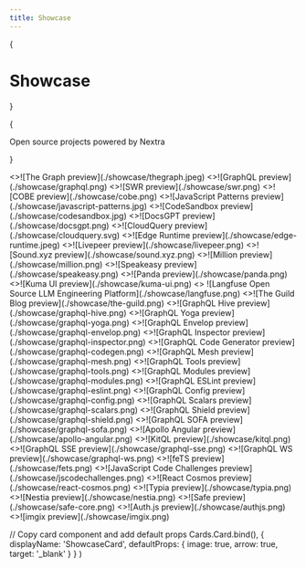 ```yaml
---
title: Showcase
---
```



{<h1 className="mt-10 mb-4 text-center text-[2.5rem] font-bold tracking-tight">Showcase</h1>}

{<p className="mb-16 text-center text-lg text-gray-500 dark:text-gray-400">Open
source projects powered by Nextra</p>}

<Cards>
  <ShowcaseCard title="The Graph" href="https://thegraph.com/docs/en">
    <>![The Graph preview](./showcase/thegraph.jpeg)</>
  </ShowcaseCard>
  <ShowcaseCard title="GraphQL" href="https://graphql.org">
    <>![GraphQL preview](./showcase/graphql.png)</>
  </ShowcaseCard>
  <ShowcaseCard title="SWR" href="https://swr.vercel.app">
    <>![SWR preview](./showcase/swr.png)</>
  </ShowcaseCard>
  <ShowcaseCard title="COBE" href="https://cobe.vercel.app">
    <>![COBE preview](./showcase/cobe.png)</>
  </ShowcaseCard>
  <ShowcaseCard
    title="JavaScript Patterns"
    href="https://javascriptpatterns.vercel.app"
  >
    <>![JavaScript Patterns preview](./showcase/javascript-patterns.jpg)</>
  </ShowcaseCard>
  <ShowcaseCard
    title="CodeSandbox"
    href="https://codesandbox.io/docs/learn/introduction/overview"
  >
    <>![CodeSandbox preview](./showcase/codesandbox.jpg)</>
  </ShowcaseCard>
  <ShowcaseCard title="DocsGPT" href="https://docs.docsgpt.co.uk">
    <>![DocsGPT preview](./showcase/docsgpt.png)</>
  </ShowcaseCard>
  <ShowcaseCard title="CloudQuery" href="https://cloudquery.io">
    <>![CloudQuery preview](./showcase/cloudquery.svg)</>
  </ShowcaseCard>
  <ShowcaseCard title="Edge Runtime" href="https://edge-runtime.vercel.app">
    <>![Edge Runtime preview](./showcase/edge-runtime.jpeg)</>
  </ShowcaseCard>
  <ShowcaseCard
    title="Livepeer"
    href="https://docs.livepeer.org/guides/overview"
  >
    <>![Livepeer preview](./showcase/livepeer.png)</>
  </ShowcaseCard>
  <ShowcaseCard title="Sound.xyz" href="https://docs.sound.xyz">
    <>![Sound.xyz preview](./showcase/sound.xyz.png)</>
  </ShowcaseCard>
  <ShowcaseCard title="Million" href="https://million.dev">
    <>![Million preview](./showcase/million.png)</>
  </ShowcaseCard>
  <ShowcaseCard title="Speakeasy" href="https://speakeasyapi.dev/docs">
    <>![Speakeasy preview](./showcase/speakeasy.png)</>
  </ShowcaseCard>
  <ShowcaseCard title="Panda" href="https://panda-css.com">
    <>![Panda preview](./showcase/panda.png)</>
  </ShowcaseCard>
  <ShowcaseCard title="Kuma UI" href="https://kuma-ui.com">
    <>![Kuma UI preview](./showcase/kuma-ui.png)</>
  </ShowcaseCard>
  <ShowcaseCard title="Langfuse" href="https://langfuse.com">
    <>
      ![Langfuse Open Source LLM Engineering Platform](./showcase/langfuse.png)
    </>
  </ShowcaseCard>
  <ShowcaseCard title="The Guild Blog" href="https://the-guild.dev">
    <>![The Guild Blog preview](./showcase/the-guild.png)</>
  </ShowcaseCard>
  <ShowcaseCard title="GraphQL Hive" href="https://the-guild.dev/graphql/hive">
    <>![GraphQL Hive preview](./showcase/graphql-hive.png)</>
  </ShowcaseCard>
  <ShowcaseCard
    title="GraphQL Yoga"
    href="https://the-guild.dev/graphql/yoga-server"
  >
    <>![GraphQL Yoga preview](./showcase/graphql-yoga.png)</>
  </ShowcaseCard>
  <ShowcaseCard
    title="GraphQL Envelop"
    href="https://the-guild.dev/graphql/envelop"
  >
    <>![GraphQL Envelop preview](./showcase/graphql-envelop.png)</>
  </ShowcaseCard>
  <ShowcaseCard
    title="GraphQL Inspector"
    href="https://the-guild.dev/graphql/inspector"
  >
    <>![GraphQL Inspector preview](./showcase/graphql-inspector.png)</>
  </ShowcaseCard>
  <ShowcaseCard
    title="GraphQL Code Generator"
    href="https://the-guild.dev/graphql/codegen"
  >
    <>![GraphQL Code Generator preview](./showcase/graphql-codegen.png)</>
  </ShowcaseCard>
  <ShowcaseCard title="GraphQL Mesh" href="https://the-guild.dev/graphql/mesh">
    <>![GraphQL Mesh preview](./showcase/graphql-mesh.png)</>
  </ShowcaseCard>
  <ShowcaseCard
    title="GraphQL Tools"
    href="https://the-guild.dev/graphql/tools"
  >
    <>![GraphQL Tools preview](./showcase/graphql-tools.png)</>
  </ShowcaseCard>
  <ShowcaseCard
    title="GraphQL Modules"
    href="https://the-guild.dev/graphql/modules"
  >
    <>![GraphQL Modules preview](./showcase/graphql-modules.png)</>
  </ShowcaseCard>
  <ShowcaseCard
    title="GraphQL ESLint"
    href="https://the-guild.dev/graphql/eslint"
  >
    <>![GraphQL ESLint preview](./showcase/graphql-eslint.png)</>
  </ShowcaseCard>
  <ShowcaseCard
    title="GraphQL Config"
    href="https://the-guild.dev/graphql/config"
  >
    <>![GraphQL Config preview](./showcase/graphql-config.png)</>
  </ShowcaseCard>
  <ShowcaseCard
    title="GraphQL Scalars"
    href="https://the-guild.dev/graphql/scalars"
  >
    <>![GraphQL Scalars preview](./showcase/graphql-scalars.png)</>
  </ShowcaseCard>
  <ShowcaseCard
    title="GraphQL Shield"
    href="https://the-guild.dev/graphql/shield"
  >
    <>![GraphQL Shield preview](./showcase/graphql-shield.png)</>
  </ShowcaseCard>
  <ShowcaseCard
    title="GraphQL SOFA"
    href="https://the-guild.dev/graphql/sofa-api"
  >
    <>![GraphQL SOFA preview](./showcase/graphql-sofa.png)</>
  </ShowcaseCard>
  <ShowcaseCard
    title="Apollo Angular"
    href="https://the-guild.dev/graphql/apollo-angular"
  >
    <>![Apollo Angular preview](./showcase/apollo-angular.png)</>
  </ShowcaseCard>
  <ShowcaseCard title="KitQL" href="https://kitql.dev">
    <>![KitQL preview](./showcase/kitql.png)</>
  </ShowcaseCard>
  <ShowcaseCard title="GraphQL SSE" href="https://the-guild.dev/graphql/sse">
    <>![GraphQL SSE preview](./showcase/graphql-sse.png)</>
  </ShowcaseCard>
  <ShowcaseCard title="GraphQL WS" href="https://the-guild.dev/graphql/ws">
    <>![GraphQL WS preview](./showcase/graphql-ws.png)</>
  </ShowcaseCard>
  <ShowcaseCard title="feTS" href="https://the-guild.dev/openapi/fets">
    <>![feTS preview](./showcase/fets.png)</>
  </ShowcaseCard>
  <ShowcaseCard
    title="JavaScript Code Challenges"
    href="https://jscodechallenges.vercel.app"
  >
    <>![JavaScript Code Challenges preview](./showcase/jscodechallenges.png)</>
  </ShowcaseCard>
  <ShowcaseCard title="React Cosmos" href="https://reactcosmos.org">
    <>![React Cosmos preview](./showcase/react-cosmos.png)</>
  </ShowcaseCard>
  <ShowcaseCard title="Typia" href="https://typia.io">
    <>![Typia preview](./showcase/typia.png)</>
  </ShowcaseCard>
  <ShowcaseCard title="Nestia" href="https://nestia.io">
    <>![Nestia preview](./showcase/nestia.png)</>
  </ShowcaseCard>
  <ShowcaseCard title="Safe" href="https://docs.safe.global">
    <>![Safe preview](./showcase/safe-core.png)</>
  </ShowcaseCard>
  <ShowcaseCard title="Auth.js" href="https://authjs.dev">
    <>![Auth.js preview](./showcase/authjs.png)</>
  </ShowcaseCard>
  <ShowcaseCard title="imgix" href="https://docs.imgix.com">
    <>![imgix preview](./showcase/imgix.png)</>
  </ShowcaseCard>
</Cards>

  // Copy card component and add default props
  Cards.Card.bind(),
  {
    displayName: 'ShowcaseCard',
    defaultProps: {
      image: true,
      arrow: true,
      target: '_blank'
    }
  }
)

<style global jsx>{`
  img {
    aspect-ratio: 12/6.3;
    object-fit: cover;
  }
`}</style>
